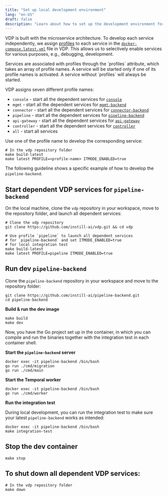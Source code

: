 ```yaml
---
title: "Set up local development environment"
lang: "en-US"
draft: false
description: "Learn about how to set up the development environment for the unstructured data ETL tool VDP https://github.com/instill-ai/vdp"
---
```


VDP is built with the microservice architecture. To develop each service independently,
we assign [profiles](https://docs.docker.com/compose/profiles) to each service in
the [`docker-compose.latest.yml`](https://github.com/instill-ai/vdp/blob/main/docker-compose.latest.yml) file in VDP.
This allows us to selectively enable services for various purposes, e.g., debugging, development.

<InfoBlock type="info" title="info">
  Services are associated with profiles through the `profiles` attribute, which
  takes an array of profile names. A service will be started only if one of its
  profile names is activated. A service without `profiles` will always be
  started.
</InfoBlock>

VDP assigns seven different profile names:

- `console` - start all the dependent services for [`console`](https://github.com/instill-ai/console)
- `mgmt` - start all the dependent services for [`mgmt-backend`](https://github.com/instill-ai/mgmt-backend)
- `connector` - start all the dependent services for [`connector-backend`](https://github.com/instill-ai/connector-backend)
- `pipeline` - start all the dependent services for [`pipeline-backend`](https://github.com/instill-ai/pipeline-backend)
- `api-gateway` - start all the dependent services for [`api-gateway`](https://github.com/instill-ai/api-gateway)
- `controller` - start all the dependent services for [`controller`](https://github.com/instill-ai/controller)
- `all` - start all services

Use one of the profile name to develop the corresponding service:

```shellscript
# In the vdp repository folder
make build-latest
make latest PROFILE=<profile-name> ITMODE_ENABLED=true
```

The following guideline shows a specific example of how to develop the `pipeline-backend`.

## Start dependent VDP services for `pipeline-backend`

On the local machine, clone the `vdp` repository in your workspace, move to the repository folder, and launch all dependent services:

```shellscript
# Clone the vdp repository
git clone https://github.com/instill-ai/vdp.git && cd vdp

# Use profile `pipeline` to launch all dependent services
# for `pipeline-backend` and set ITMODE_ENABLED=true
# for local integration test
make build-latest
make latest PROFILE=pipeline ITMODE_ENABLED=true
```

## Run dev `pipeline-backend`

Clone the `pipeline-backend` repository in your workspace and move to the repository folder:

```shellscript
git clone https://github.com/instill-ai/pipeline-backend.git
cd pipeline-backend
```

**Build & run the dev image**

```shellscript
make build
make dev
```

Now, you have the Go project set up in the container, in which you can compile and run the binaries together with the integration test in each container shell.

**Start the `pipeline-backend` server**

```shellscript
docker exec -it pipeline-backend /bin/bash
go run ./cmd/migration
go run ./cmd/main
```

**Start the Temporal worker**

```shellscript
docker exec -it pipeline-backend /bin/bash
go run ./cmd/worker
```

**Run the integration test**

During local development, you can run the integration test to make sure your latest `pipeline-backend` works as intended:

```shellscript
docker exec -it pipeline-backend /bin/bash
make integration-test
```

## Stop the dev container

```shellscript
make stop
```

## To shut down all dependent VDP services:

```shellscript
# In the vdp repository folder
make down
```
